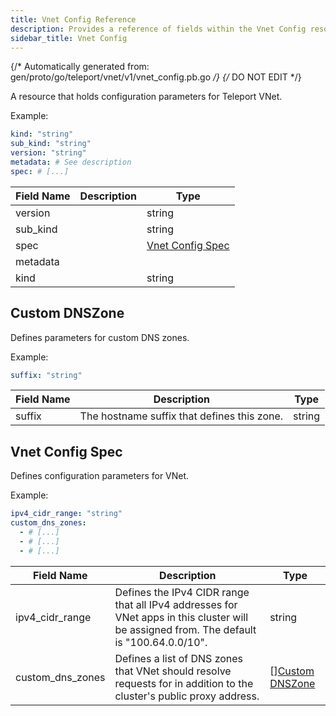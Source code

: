 ```yaml
---
title: Vnet Config Reference
description: Provides a reference of fields within the Vnet Config resource, which you can manage with tctl.
sidebar_title: Vnet Config
---
```

{/* Automatically generated from: gen/proto/go/teleport/vnet/v1/vnet_config.pb.go */}
{/* DO NOT EDIT */}

A resource that holds configuration parameters for Teleport VNet.

Example:

```yaml
kind: "string"
sub_kind: "string"
version: "string"
metadata: # See description
spec: # [...]
```
|Field Name|Description|Type|
|---|---|---|
|version||string|
|sub_kind||string|
|spec||[Vnet Config Spec](#vnet-config-spec)|
|metadata|||
|kind||string|

## Custom DNSZone

Defines parameters for custom DNS zones.


Example:

```yaml
suffix: "string"
```

|Field Name|Description|Type|
|---|---|---|
|suffix|The hostname suffix that defines this zone.|string|

## Vnet Config Spec

Defines configuration parameters for VNet.


Example:

```yaml
ipv4_cidr_range: "string"
custom_dns_zones: 
  - # [...]
  - # [...]
  - # [...]
```

|Field Name|Description|Type|
|---|---|---|
|ipv4_cidr_range|Defines the IPv4 CIDR range that all IPv4 addresses for VNet apps in this cluster will be assigned from. The default is "100.64.0.0/10".|string|
|custom_dns_zones|Defines a list of DNS zones that VNet should resolve requests for in addition to the cluster's public proxy address.|[][Custom DNSZone](#custom-dnszone)|

